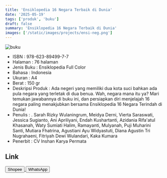 ```yaml
---
title: 'Ensiklopedia 16 Negara Terbaik di Dunia'
date: '2025-05-19'
tags: ['produk', 'buku']
draft: false
summary: 'Ensiklopedia 16 Negara Terbaik di Dunia'
images: ['/static/images/projects/ensi-neg.png']
---
```


![buku](/static/images/projects/ensi-neg.png)

- ISBN : 978-623-89499-7-7
- Halaman : 76 halaman
- Jenis Buku : Ensiklopedia Full Color
- Bahasa : Indonesia
- Ukuran : A4
- Berat : 150 gr
- Deskripsi Produk : Ada negeri yang memiliki dua kota suci bahkan ada pula negara yang terletak di dua benua. Wah, negara mana itu ya? Mari temukan jawabannya di buku ini, dan persiapkan diri menjelajah 16 negara paling menakjubkan bersama Ensiklopedia 16 Negara Terindah di Dunia!
- Penulis : . Sarah Rizky Wulaningrum, Meidya Derni, Vierta Saraswati, Jessica Sugianto, Ani Apriliyani, Endah Kushartanti, Azidania Rifa'atul Khasanah, Waty Sumiati Halim, Ramayanti, Mulyanah, Puji Muharini Santi, Mutiara Fhatrina, Agustiani Ayu Widyastuti, Diana Agustin Tri Nugrahaeni, Fitriyah Dewi Wulandari, Kaka Kumara
- Penerbit : CV Inshan Karya Permata

## Link

<div>
<a
  href="https://s.shopee.co.id/VuDFWnQNl?share_channel_code=1"
  target="_blank"
>
  <button className="btn-shopee">Shopee</button>
</a>

  <a href="https://wa.me/6281567891021" target="_blank">
    <button className="btn-wa">WhatsApp</button>
  </a>
</div>
